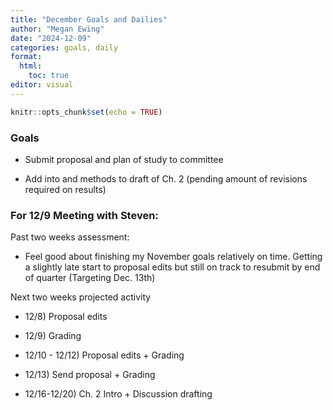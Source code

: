 ```yaml
---
title: "December Goals and Dailies"
author: "Megan Ewing"
date: "2024-12-09"
categories: goals, daily
format: 
  html:
    toc: true
editor: visual
---
```


```r
knitr::opts_chunk$set(echo = TRUE)
```

### Goals 

-   Submit proposal and plan of study to committee

-   Add into and methods to draft of Ch. 2 (pending amount of revisions required on results)

### For 12/9 Meeting with Steven: 

Past two weeks assessment:

-   Feel good about finishing my November goals relatively on time. Getting a slightly late start to proposal edits but still on track to resubmit by end of quarter (Targeting Dec. 13th)

Next two weeks projected activity

-   12/8) Proposal edits

-   12/9) Grading

-   12/10 - 12/12) Proposal edits + Grading

-   12/13) Send proposal + Grading

-   12/16-12/20) Ch. 2 Intro + Discussion drafting
